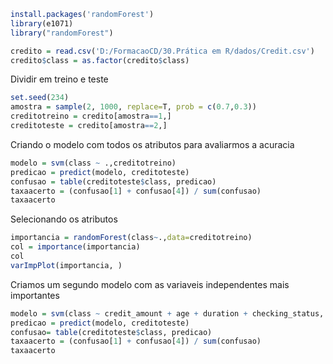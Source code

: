 
```{r}
install.packages('randomForest')
library(e1071)
library("randomForest")
```
```{r}
credito = read.csv('D:/FormacaoCD/30.Prática em R/dados/Credit.csv')
credito$class = as.factor(credito$class)
```

Dividir em treino e teste
```{r}
set.seed(234)
amostra = sample(2, 1000, replace=T, prob = c(0.7,0.3))
creditotreino = credito[amostra==1,]
creditoteste = credito[amostra==2,]
```

Criando o modelo com todos os atributos para avaliarmos a acuracia
```{r}
modelo = svm(class ~ .,creditotreino)
predicao = predict(modelo, creditoteste)
confusao = table(creditoteste$class, predicao)
taxaacerto = (confusao[1] + confusao[4]) / sum(confusao)
taxaacerto
```
Selecionando os atributos
```{r}
importancia = randomForest(class~.,data=creditotreino)
col = importance(importancia)
col
varImpPlot(importancia, )
```
Criamos um segundo modelo com as variaveis independentes mais importantes
```{r}
modelo = svm(class ~ credit_amount + age + duration + checking_status, creditotreino)
predicao = predict(modelo, creditoteste)
confusao= table(creditoteste$class, predicao)
taxaacerto = (confusao[1] + confusao[4]) / sum(confusao)
taxaacerto
```


